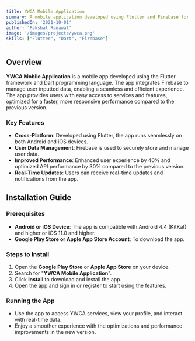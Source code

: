 ---
title: YWCA Mobile Application
summary: A mobile application developed using Flutter and Firebase for user data management and enhanced performance.
publishedOn: '2021-10-01'
author: 'Pakshal Ranawat'
image: '/images/projects/ywca.png'
skills: ["Flutter", "Dart", "Firebase"]
---

## Overview

**YWCA Mobile Application** is a mobile app developed using the Flutter framework and Dart programming language. The app integrates Firebase to manage user inputted data, enabling a seamless and efficient experience. The app provides users with easy access to services and features, optimized for a faster, more responsive performance compared to the previous version.

### Key Features

- **Cross-Platform**: Developed using Flutter, the app runs seamlessly on both Android and iOS devices.
- **User Data Management**: Firebase is used to securely store and manage user data.
- **Improved Performance**: Enhanced user experience by 40% and optimized API performance by 30% compared to the previous version.
- **Real-Time Updates**: Users can receive real-time updates and notifications from the app.

## Installation Guide

### Prerequisites
- **Android or iOS Device**: The app is compatible with Android 4.4 (KitKat) and higher or iOS 11.0 and higher.
- **Google Play Store or Apple App Store Account**: To download the app.

### Steps to Install

1. Open the **Google Play Store** or **Apple App Store** on your device.
2. Search for "**YWCA Mobile Application**".
3. Click **Install** to download and install the app.
4. Open the app and sign in or register to start using the features.

### Running the App

- Use the app to access YWCA services, view your profile, and interact with real-time data.
- Enjoy a smoother experience with the optimizations and performance improvements in the new version.
